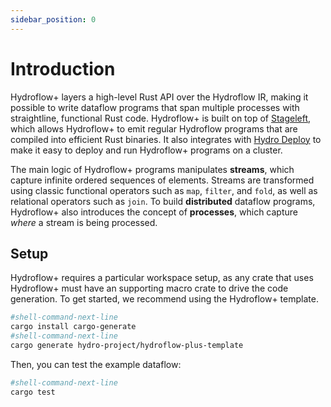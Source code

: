 ```yaml
---
sidebar_position: 0
---
```


# Introduction
Hydroflow+ layers a high-level Rust API over the Hydroflow IR, making it possible to write dataflow programs that span multiple processes with straightline, functional Rust code. Hydroflow+ is built on top of [Stageleft](./stageleft.mdx), which allows Hydroflow+ to emit regular Hydroflow programs that are compiled into efficient Rust binaries. It also integrates with [Hydro Deploy](../deploy/index.md) to make it easy to deploy and run Hydroflow+ programs on a cluster.

The main logic of Hydroflow+ programs manipulates **streams**, which capture infinite ordered sequences of elements. Streams are transformed using classic functional operators such as `map`, `filter`, and `fold`, as well as relational operators such as `join`. To build **distributed** dataflow programs, Hydroflow+ also introduces the concept of **processes**, which capture _where_ a stream is being processed.

## Setup
Hydroflow+ requires a particular workspace setup, as any crate that uses Hydroflow+ must have an supporting macro crate to drive the code generation. To get started, we recommend using the Hydroflow+ template.

```bash
#shell-command-next-line
cargo install cargo-generate
#shell-command-next-line
cargo generate hydro-project/hydroflow-plus-template
```

Then, you can test the example dataflow:

```bash
#shell-command-next-line
cargo test
```
